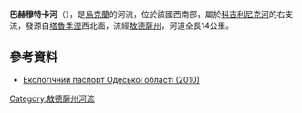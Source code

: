 '''巴赫穆特卡河'''（{{lang-uk|Бахмутка}}），是[[烏克蘭|烏克蘭]]的河流，位於該國西南部，屬於[[科吉利尼克河|科吉利尼克河]]的右支流，發源自[[塔魯季涅|塔魯季涅]]西北面，流經[[敖德薩州|敖德薩州]]，河道全長14公里。

==參考資料==
* [https://archive.is/20121205013649/www.menr.gov.ua/content/article/5988 Екологічний паспорт Одеської області (2010)]

{{DEFAULTSORT:Бахмутка (притока Когильника)}}
[[Category:敖德薩州河流|Category:敖德薩州河流]]


{{Ukraine-river-stub}}